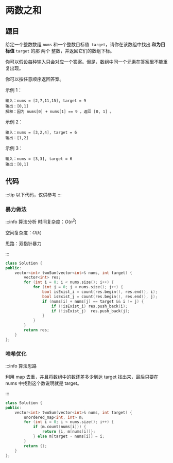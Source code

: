 



# 两数之和

## 题目

给定一个整数数组 `nums` 和一个整数目标值` target`，请你在该数组中找出 **和为目标值** `target`  的那 两个 整数，并返回它们的数组下标。

你可以假设每种输入只会对应一个答案。但是，数组中同一个元素在答案里不能重复出现。

你可以按任意顺序返回答案。

示例 1：
```
输入：nums = [2,7,11,15], target = 9
输出：[0,1]
解释：因为 nums[0] + nums[1] == 9 ，返回 [0, 1] 。
```
示例 2：
```
输入：nums = [3,2,4], target = 6
输出：[1,2]
```
示例 3：
```
输入：nums = [3,3], target = 6
输出：[0,1]
```

## 代码

:::tip
以下代码，仅供参考
:::

### 暴力做法

:::info 算法分析
时间复杂度：$O(n^2)$

空间复杂度：$O(k)$

思路：双指针暴力

:::

```cpp
class Solution {
public:
    vector<int> twoSum(vector<int>& nums, int target) {
        vector<int> res;
        for (int i = 0; i < nums.size(); i++) {
            for (int j = 0; j < nums.size(); j++) {
                bool isExist_i = count(res.begin(), res.end(), i);
                bool isExist_j = count(res.begin(), res.end(), j);
                if (nums[i] + nums[j] == target && i != j) {
                    if (!isExist_i) res.push_back(i);
                    if (!isExist_j)  res.push_back(j);
                }
            }
        }
        return res;
    }
};
```

### 哈希优化
:::info 算法思路

利用 map 去重，并且将数组中的数还差多少到达 target 找出来，最后只要在 nums 中找到这个数说明就是 target。

:::

```cpp
class Solution {
public:
    vector<int> twoSum(vector<int>& nums, int target) {
        unordered_map<int, int> m;
        for (int i = 0; i < nums.size(); i++) {
            if (m.count(nums[i])) {
                return {i, m[nums[i]]};
            } else m[target - nums[i]] = i;
        }
        return {};
    }
};
```
